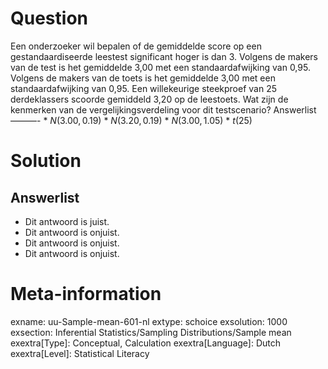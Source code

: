 Question
========
  
Een onderzoeker wil bepalen of de gemiddelde score op een gestandaardiseerde leestest significant hoger is dan 3. Volgens de makers van de test is het gemiddelde 3,00 met een standaardafwijking van 0,95. Volgens de makers van de toets is het gemiddelde 3,00 met een standaardafwijking van 0,95. Een willekeurige steekproef van 25 derdeklassers scoorde gemiddeld 3,20 op de leestoets. Wat zijn de kenmerken van de vergelijkingsverdeling voor dit testscenario? 
Answerlist
----------
* $N(3.00, 0.19)$
* $N(3.20, 0.19)$
* $N(3.00, 1.05)$
* $t(25)$

Solution
========

Answerlist
----------
* Dit antwoord is juist.
* Dit antwoord is onjuist.
* Dit antwoord is onjuist.
* Dit antwoord is onjuist.

Meta-information
================
exname: uu-Sample-mean-601-nl
extype: schoice
exsolution: 1000
exsection: Inferential Statistics/Sampling Distributions/Sample mean
exextra[Type]: Conceptual, Calculation
exextra[Language]: Dutch
exextra[Level]: Statistical Literacy